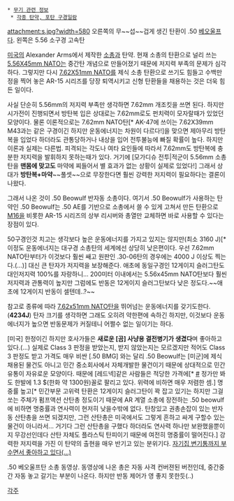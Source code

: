 * [[무기 관련 정보]]
  * [[각종 탄약, 포탄 구경일람]] 

attachment:s.jpg?width=580
오른쪽의 무~~섭~~겁게 생긴 탄환이 .50 [[베오울프]]다.
왼쪽은 5.56 소구경 고속탄

[[미국]]의 Alexander Arms에서 제작한 [[소총]]과 탄약.
현재 소총의 탄환으로 널리 쓰는 [[5.56X45mm NATO]]는 중간탄 개념으로 만들어졌기 때문에 저지력 부족의 문제가 심각하다. 그렇지만 다시 [[7.62X51mm NATO]]를 제식 소총 탄환으로 쓰기도 힘들고 수백만 정을 찍어 놓은 AR-15 시리즈를 당장 퇴역시키고 신형 탄환들을 채용하는 것은 더욱 힘든 일이다.

사실 단순히 5.56mm의 저지력 부족만 생각하면 7.62mm 개조킷을 쓰면 된다. 하지만 시가전이 진행되면서 방탄복 입은 상대로는 7.62mm로도 펀치력이 모자랄때가 있었던 모양이다. 물론 이론적으로는 7.62mm NATO탄[* AK-47에 쓰이는 7.62X39mm M43과는 같은 구경이긴 하지만 운동에너지는 차원이 다르다!]을 맞으면 제아무리 방탄복을 입었다 하더라도 관통당하거나 내상을 입어 전투불능에 빠질 확률이 높다. 하지만 이론과 실제는 다른법. 피격되는 각도나 여타 요인들에 따라서 7.62mm도 방탄복에 충분한 저지력을 발휘하지 못하는때가 있다. 거기에 [모가디슈 전투|적군이 5.56mm 소총탄을 '''맨몸에 맞고도''' 마약에 찌들어서 별 효과가 없는 상황이 실제로 있었다!] 그래서 상대가 '''방탄복+마약'''~~풀셋~~으로 무장한다면 훨씬 강력한 저지력이 필요하다는 결론이 나왔다.

그래서 나온 것이 .50 Beowulf 반자동 소총이다. 여기서 .50 Beowulf가 사용하는 탄약인 .50 Beowulf는 .50 AE를 기반으로 소총에서 쓸 수 있게 고쳐서 만든 탄환으로 [[M16]]을 비롯한 AR-15 시리즈의 상부 리시버와 총열만 교체하면 바로 사용할 수 있다는 장점이 있다.

50구경인것 치고는 생각보다 높은 운동에너지를 가지고 있지는 않지만(최소 3160 J)[* 이정도 운동에너지는 대구경 소총탄의 세계에선 상당히 낮은편이다. 우선 7.62mm NATO탄부터가 이것보다 훨씬 쌔고 원판인 .30-06탄의 경우에는 4000 J 이상도 찍는다.(...)] 대신 큰 탄자가 저지력을 보장해준다. 애초에 동일구경인 12게이지 슬러그탄도 대인저지력 100%를 자랑하니... 200미터 이내에서는 5.56x45mm NATO탄보다 훨씬 저지력과 관통력이 높지만 그럼에도 반동은 12게이지 슬러그탄보다 낮은 정도다.~~애초에 12게이지 반동이 셀텐데..?~~

참고로 종류에 따라 [[7.62x51mm NATO]]탄을 뛰어넘는 운동에너지를 갖기도한다.('''4234J''') 탄자 크기를 생각하면 그래도 오히려 약한편에 속하긴 하지만, 이것보다 운동에너지가 높으면 반동문제가 커질테니 어쩔수 없는 일이기는 하다.

[미국] 한정이긴 하지만 호사가들은 '''새로운 [곰] 사냥용 결전병기가 생겼다'''며 좋아하고 있다.(...) 실제로 Class 3 판정을 받았는지, 받지 않았는지는 모르겠지만 적어도 Class 3 판정도 받고 가격도 매우 비싼 [.50 BMG] 와는 달리 .50 Beowulf는 [미군]에 제식채용된 물건도 아니고 민간 중소회사에서 자체개발한 물건이기 때문에 상대적으로 민간 유통이 자유로운 모양이다. 때문에 [레드넥]같은 사람들은 적당한 가격에[* [http://www.shopalexanderarms.com/50_Beowulf-Ammunition.html #] 정가만 봐도 한발에 1.3 $(한화 약 1300원)꼴로 팔리고 있다. 위력에 비하면 매우 저렴한 셈.] 명중률 높고[* 민간부문 고위력 탄환은 12게이지 슬러그탄이 꽉 잡고 있기는 하지만 그걸 쏘는 주체가 펌프액션 산탄총 정도이기 때문에 AR 계열 소총에 장전하는 .50 beowulf에 비하면 명중률과 연사력이 현저히 낮을수밖에 없다. 탄창있고 권총손잡이 있는 반자동 산탄총을 쓰면 되겠지만, 그런 산탄총은 미국에서도 그렇게 흔하고 싸게 구할수 있는 물건이 아니라서... 거기다 그런 산탄총을 구했다 하더라도 연사력 하나만 보완했을뿐이지 무강선인데다 산탄 자체도 플라스틱 탄피이기 때문에 여전히 명중률이 떨어진다.] 강력한 저지력을 가진 이 탄약의 출현을 매우 반기고 있는 분위기다. [http://www.youtube.com/watch?v=nLyAc0n6Wec 자기집 변기통까지 부수면서 좋아하고 있다(...)]

{{{#!html 
<iframe width="640" height="360" src="//www.youtube.com/embed/kN6uvd1GeSs" frameborder="0" allowfullscreen></iframe>
}}}
.50 베오울프탄 소총 동영상. 동영상에 나온 총은 자동 사격 컨버젼된 버전인데, 중간중간 자동 놓고 갈기는 부분이 나온다. 하지만 반동 제어가 영 좋지 못한듯(..)

[[각주]]
